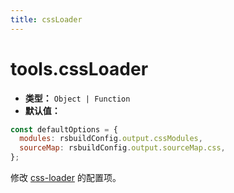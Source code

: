 ```yaml
---
title: cssLoader
---
```


# tools.cssLoader

- **类型：** `Object | Function`
- **默认值：**

```js
const defaultOptions = {
  modules: rsbuildConfig.output.cssModules,
  sourceMap: rsbuildConfig.output.sourceMap.css,
};
```

修改 [css-loader](https://github.com/webpack-contrib/css-loader) 的配置项。


<RsbuildConfig configName="tools.cssLoader" />
